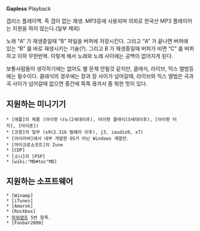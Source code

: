 '''Gapless''' Playback

갭리스 플레이백. 즉 갭이 없는 재생. MP3등에 사용되며 의외로 한국산 MP3 플레이어는 지원을 하지 않는다.(일부 제외)

노래 “A” 가 재생중일때 “B” 파일을 버퍼에 저장시킨다. 그리고 “A” 가 끝나면 버퍼에 있는 “B” 를 바로 재생시키는 기술(?). 그리고 B 가 재생중일때 버퍼가 비면 “C” 를 버퍼하고 이하 무한반복. 이렇게 해서 노래와 노래 사이에는 공백이 없어지게 된다.

보통사람들이 생각하기에는 없어도 별 문제 안될것 같지만, 클래식, 라이브, 믹스 앨범등에는 필수이다. 클래식의 경우에는 장과 장 사이가 넘어갈때, 라이브와 믹스 앨범은 곡과 곡 사이가 넘어갈때 없으면 중간에 뚝뚝 끊겨서 좀 뭐한 맛이 있다.

== 지원하는 미니기기 ==

 * [애플]의 제품 (아이팟 나노(2세대이후), 아이팟 클래식(5세대이후), [아이팟 터치], [아이폰])
 * [코원]의 일부 (s9(2.31b 펌웨어 이후), j3, iaudio9, x7)
 * [아이리버]에서 내부 개발한 OS가 아닌 Windows 계열만.
 * [마이크로소프트]의 Zune
 * [CDP]
 * [소니]의 [PSP]
 * [wiki:"MD#toc"MD]

== 지원하는 소프트웨어 ==

 * [Winamp]
 * [iTunes]
 * [Amarok]
 * [Rockbox]
 * [[파워앰프]] 5번 항목.
 * [Foobar2000]
